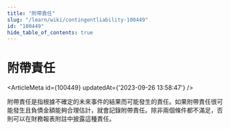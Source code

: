 ```yaml
---
title: "附帶責任"
slug: "/learn/wiki/contingentliability-100449"
id: "100449"
hide_table_of_contents: true
---
```



# 附帶責任

<ArticleMeta id={100449} updatedAt={'2023-09-26 13:58:47'} />
<div className='border-solid border-b border-t-0 my-4 border-[var(--ifm-color-gray-300)]' />

附帶責任是指根據不確定的未來事件的結果而可能發生的責任。如果附帶責任很可能發生且負債金額能夠合理估計，就會記錄附帶責任。除非兩個條件都不滿足，否則可以在財務報表附註中披露這種責任。

